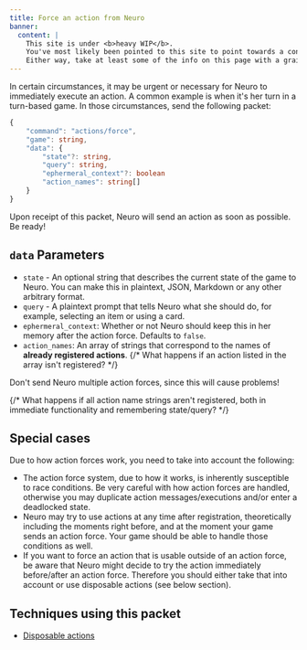 ```yaml
---
title: Force an action from Neuro
banner:
  content: |
    This site is under <b>heavy WIP</b>.
    You've most likely been pointed to this site to point towards a concept, or something.
    Either way, take at least some of the info on this page with a grain of salt, and also don't expect much info since it's very incomplete on content.
---
```



In certain circumstances, it may be urgent or necessary for Neuro to immediately execute an action. A common example is when it's her turn in a turn-based game.
In those circumstances, send the following packet:

```ts
{
    "command": "actions/force",
    "game": string,
    "data": {
        "state"?: string,
        "query": string,
        "ephermeral_context"?: boolean
        "action_names": string[]
    }
}
```

Upon receipt of this packet, Neuro will send an action as soon as possible. Be ready!

## `data` Parameters

- `state` - An optional string that describes the current state of the game to Neuro. You can make this in plaintext, JSON, Markdown or any other arbitrary format.
- `query` - A plaintext prompt that tells Neuro what she should do, for example, selecting an item or using a card.
- `ephermeral_context`: Whether or not Neuro should keep this in her memory after the action force. Defaults to `false`.
- `action_names`: An array of strings that correspond to the names of **already registered actions**. {/* What happens if an action listed in the array isn't registered? */}

<Aside type="danger">

Don't send Neuro multiple action forces, since this will cause problems!

</Aside>

{/* What happens if all action name strings aren't registered, both in immediate functionality and remembering state/query? */}

## Special cases

Due to how action forces work, you need to take into account the following:

- The action force system, due to how it works, is inherently susceptible to race conditions. Be very careful with how action forces are handled, otherwise you may duplicate action messages/executions and/or enter a deadlocked state.
- Neuro may try to use actions at any time after registration, theoretically including the moments right before, and at the moment your game sends an action force. Your game should be able to handle those conditions as well.
- If you want to force an action that is usable outside of an action force, be aware that Neuro might decide to try the action immediately before/after an action force. Therefore you should either take that into account or use disposable actions (see below section).

## Techniques using this packet

- [Disposable actions](/base/techniques/disposable_actions)
